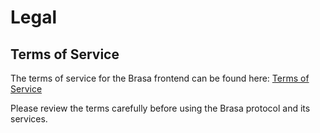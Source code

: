 # Legal

## Terms of Service

The terms of service for the Brasa frontend can be found here:
[Terms of Service](https://brasa.finance/terms-of-service)

Please review the terms carefully before using the Brasa protocol and its
services.
